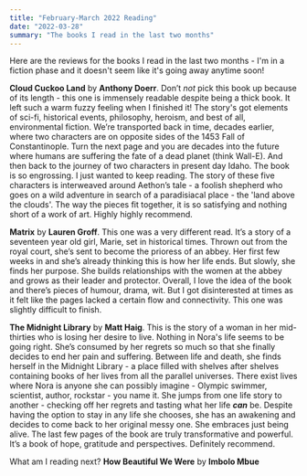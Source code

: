 ```yaml
---
title: "February-March 2022 Reading"
date: "2022-03-28"
summary: "The books I read in the last two months"
---
```


Here are the reviews for the books I read in the last two months - I'm in a fiction phase and it doesn't seem like it's going away anytime soon!

**Cloud Cuckoo Land** by **Anthony Doerr**. Don’t _not_ pick this book up because of its length -
this one is immensely readable despite being a thick book. It left such a warm fuzzy feeling when I finished it!
The story's got elements of sci-fi, historical events, philosophy, heroism, and best of all, environmental fiction.
We’re transported back in time, decades earlier, where two characters are on opposite sides of the 1453 Fall
of Constantinople. Turn the next page and you are decades into the future where humans are suffering the fate
of a dead planet (think Wall-E). And then back to the journey of two characters in present day Idaho.
The book is so engrossing. I just wanted to keep reading. The story of these five characters is interweaved
around Aethon’s tale - a foolish shepherd who goes on a wild adventure in search of a paradisiacal place - the 'land above the clouds'.
The way the pieces fit together, it is so satisfying and nothing short of a work of art. Highly highly recommend.

**Matrix** by **Lauren Groff**. This one was a very different read. It’s a story of a seventeen year old girl,
Marie, set in historical times. Thrown out from the royal court, she’s sent to become the prioress of an abbey.
Her first few weeks in and she’s already thinking this is how her life ends. But slowly, she finds her purpose.
She builds relationships with the women at the abbey and grows as their leader and protector. Overall, I love
the idea of the book and there’s pieces of humour, drama, wit. But I got disinterested at times as it felt
like the pages lacked a certain flow and connectivity. This one was slightly difficult to finish.

**The Midnight Library** by **Matt Haig**. This is the story of a woman in her mid-thirties who is
losing her desire to live. Nothing in Nora's life seems to be going right. She’s consumed by her
regrets so much so that she finally decides to end her pain and suffering. Between life and death, she
finds herself in the Midnight Library - a place filled with shelves after shelves containing books of her
lives from all the parallel universes. There exist lives where Nora is anyone she can possibly imagine -
Olympic swimmer, scientist, author, rockstar - you name it. She jumps from one life story to another - checking off her
regrets and tasting what her life _**can**_ be. Despite having the option to stay in any life she chooses, she
has an awakening and decides to come back to her original messy one. She embraces just being alive. The last
few pages of the book are truly transformative and powerful. It’s a book of hope, gratitude and perspectives.
Definitely recommend.

What am I reading next? **How Beautiful We Were** by **Imbolo Mbue**
